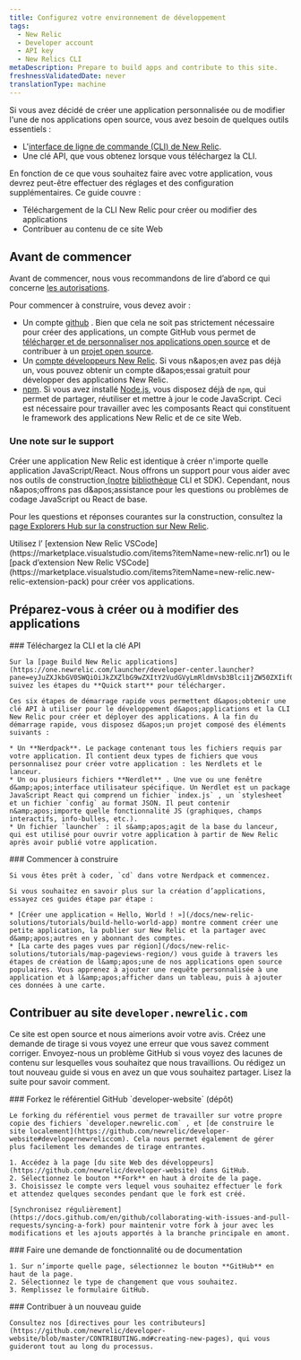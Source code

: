 ```yaml
---
title: Configurez votre environnement de développement
tags:
  - New Relic
  - Developer account
  - API key
  - New Relics CLI
metaDescription: Prepare to build apps and contribute to this site.
freshnessValidatedDate: never
translationType: machine
---
```


Si vous avez décidé de créer une application personnalisée ou de modifier l&apos;une de nos applications open source, vous avez besoin de quelques outils essentiels :

* L&apos;[interface de ligne de commande (CLI) de New Relic](https://one.newrelic.com/launcher/developer-center.launcher?pane=eyJuZXJkbGV0SWQiOiJkZXZlbG9wZXItY2VudGVyLmRldmVsb3Blci1jZW50ZXIifQ==).
* Une clé API, que vous obtenez lorsque vous téléchargez la CLI.

En fonction de ce que vous souhaitez faire avec votre application, vous devrez peut-être effectuer des réglages et des configuration supplémentaires. Ce guide couvre :

* Téléchargement de la CLI New Relic pour créer ou modifier des applications
* Contribuer au contenu de ce site Web

## Avant de commencer

Avant de commencer, nous vous recommandons de lire d’abord ce qui concerne [les autorisations](/docs/new-relic-solutions/new-relic-one/build-nr-apps/permission-manage-apps).

Pour commencer à construire, vous devez avoir :

* Un compte [github](https://github.com/) . Bien que cela ne soit pas strictement nécessaire pour créer des applications, un compte GitHub vous permet de [télécharger et de personnaliser nos applications open source](https://opensource.newrelic.com/explore-projects) et de contribuer à un [projet open source](https://opensource.newrelic.com/contributing/).
* Un [compte développeurs New Relic](https://newrelic.com/signup/?partner=Developer+Edition). Si vous n&amp;apos;en avez pas déjà un, vous pouvez obtenir un compte d&amp;apos;essai gratuit pour développer des applications New Relic.
* [npm](https://www.npmjs.com/get-npm). Si vous avez installé [Node.js](https://nodejs.org/en/download/), vous disposez déjà de `npm`, qui permet de partager, réutiliser et mettre à jour le code JavaScript. Ceci est nécessaire pour travailler avec les composants React qui constituent le framework des applications New Relic et de ce site Web.

### Une note sur le support

Créer une application New Relic est identique à créer n&apos;importe quelle application JavaScript/React. Nous offrons un support pour vous aider avec nos outils de construction[ (notre](https://one.newrelic.com/launcher/developer-center.launcher?pane=eyJuZXJkbGV0SWQiOiJkZXZlbG9wZXItY2VudGVyLmRldmVsb3Blci1jZW50ZXIifQ==) [bibliothèque](/docs/new-relic-solutions/build-nr-ui/sdk-component/intro-to-sdk) CLI et SDK). Cependant, nous n&amp;apos;offrons pas d&amp;apos;assistance pour les questions ou problèmes de codage JavaScript ou React de base.

Pour les questions et réponses courantes sur la construction, consultez la [page Explorers Hub sur la construction sur New Relic](https://discuss.newrelic.com/c/build-on-new-relic).

<Callout variant="tip">
  Utilisez l’ [extension New Relic VSCode](https://marketplace.visualstudio.com/items?itemName=new-relic.nr1) ou le [pack d’extension New Relic VSCode](https://marketplace.visualstudio.com/items?itemName=new-relic.new-relic-extension-pack) pour créer vos applications.
</Callout>

## Préparez-vous à créer ou à modifier des applications

<Steps>
  <Step>
    ### Téléchargez la CLI et la clé API

    Sur la [page Build New Relic applications](https://one.newrelic.com/launcher/developer-center.launcher?pane=eyJuZXJkbGV0SWQiOiJkZXZlbG9wZXItY2VudGVyLmRldmVsb3Blci1jZW50ZXIifQ==), suivez les étapes du **Quick start** pour télécharger.

    Ces six étapes de démarrage rapide vous permettent d&apos;obtenir une clé API à utiliser pour le développement d&apos;applications et la CLI New Relic pour créer et déployer des applications. À la fin du démarrage rapide, vous disposez d&apos;un projet composé des éléments suivants :

    * Un **Nerdpack**. Le package contenant tous les fichiers requis par votre application. Il contient deux types de fichiers que vous personnalisez pour créer votre application : les Nerdlets et le lanceur.
    * Un ou plusieurs fichiers **Nerdlet** . Une vue ou une fenêtre d&amp;apos;interface utilisateur spécifique. Un Nerdlet est un package JavaScript React qui comprend un fichier `index.js` , un `stylesheet` et un fichier `config` au format JSON. Il peut contenir n&amp;apos;importe quelle fonctionnalité JS (graphiques, champs interactifs, info-bulles, etc.).
    * Un fichier `launcher` : il s&amp;apos;agit de la base du lanceur, qui est utilisé pour ouvrir votre application à partir de New Relic après avoir publié votre application.
  </Step>

  <Step>
    ### Commencer à construire

    Si vous êtes prêt à coder, `cd` dans votre Nerdpack et commencez.

    Si vous souhaitez en savoir plus sur la création d’applications, essayez ces guides étape par étape :

    * [Créer une application « Hello, World ! »](/docs/new-relic-solutions/tutorials/build-hello-world-app) montre comment créer une petite application, la publier sur New Relic et la partager avec d&amp;apos;autres en y abonnant des comptes.
    * [La carte des pages vues par région](/docs/new-relic-solutions/tutorials/map-pageviews-region/) vous guide à travers les étapes de création de l&amp;apos;une de nos applications open source populaires. Vous apprenez à ajouter une requête personnalisée à une application et à l&amp;apos;afficher dans un tableau, puis à ajouter ces données à une carte.
  </Step>
</Steps>

## Contribuer au site `developer.newrelic.com`

Ce site est open source et nous aimerions avoir votre avis. Créez une demande de tirage si vous voyez une erreur que vous savez comment corriger. Envoyez-nous un problème GitHub si vous voyez des lacunes de contenu sur lesquelles vous souhaitez que nous travaillions. Ou rédigez un tout nouveau guide si vous en avez un que vous souhaitez partager. Lisez la suite pour savoir comment.

<Steps>
  <Step>
    ### Forkez le référentiel GitHub `developer-website` (dépôt)

    Le forking du référentiel vous permet de travailler sur votre propre copie des fichiers `developer.newrelic.com` , et [de construire le site localement](https://github.com/newrelic/developer-website#developernewreliccom). Cela nous permet également de gérer plus facilement les demandes de tirage entrantes.

    1. Accédez à la page [du site Web des développeurs](https://github.com/newrelic/developer-website) dans GitHub.
    2. Sélectionnez le bouton **Fork** en haut à droite de la page.
    3. Choisissez le compte vers lequel vous souhaitez effectuer le fork et attendez quelques secondes pendant que le fork est créé.

    [Synchronisez régulièrement](https://docs.github.com/en/github/collaborating-with-issues-and-pull-requests/syncing-a-fork) pour maintenir votre fork à jour avec les modifications et les ajouts apportés à la branche principale en amont.
  </Step>

  <Step>
    ### Faire une demande de fonctionnalité ou de documentation

    1. Sur n’importe quelle page, sélectionnez le bouton **GitHub** en haut de la page.
    2. Sélectionnez le type de changement que vous souhaitez.
    3. Remplissez le formulaire GitHub.
  </Step>

  <Step>
    ### Contribuer à un nouveau guide

    Consultez nos [directives pour les contributeurs](https://github.com/newrelic/developer-website/blob/master/CONTRIBUTING.md#creating-new-pages), qui vous guideront tout au long du processus.
  </Step>
</Steps>